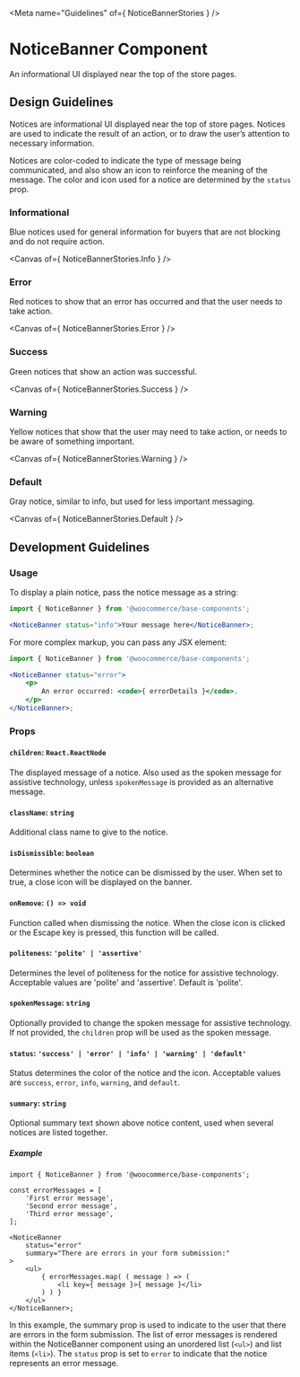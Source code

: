 

<Meta name="Guidelines" of={ NoticeBannerStories } />

# NoticeBanner Component

An informational UI displayed near the top of the store pages.

## Design Guidelines

Notices are informational UI displayed near the top of store pages. Notices are used to indicate the result of an action, or to draw the user’s attention to necessary information.

Notices are color-coded to indicate the type of message being communicated, and also show an icon to reinforce the meaning of the message. The color and icon used for a notice are determined by the `status` prop.

### Informational

Blue notices used for general information for buyers that are not blocking and do not require action.

<Canvas of={ NoticeBannerStories.Info } />

### Error

Red notices to show that an error has occurred and that the user needs to take action.

<Canvas of={ NoticeBannerStories.Error } />

### Success

Green notices that show an action was successful.

<Canvas of={ NoticeBannerStories.Success } />

### Warning

Yellow notices that show that the user may need to take action, or needs to be aware of something important.

<Canvas of={ NoticeBannerStories.Warning } />

### Default

Gray notice, similar to info, but used for less important messaging.

<Canvas of={ NoticeBannerStories.Default } />

## Development Guidelines

### Usage

To display a plain notice, pass the notice message as a string:

```jsx
import { NoticeBanner } from '@woocommerce/base-components';

<NoticeBanner status="info">Your message here</NoticeBanner>;
```

For more complex markup, you can pass any JSX element:

```jsx
import { NoticeBanner } from '@woocommerce/base-components';

<NoticeBanner status="error">
	<p>
		An error occurred: <code>{ errorDetails }</code>.
	</p>
</NoticeBanner>;
```

### Props

#### `children`: `React.ReactNode`

The displayed message of a notice. Also used as the spoken message for assistive technology, unless `spokenMessage` is provided as an alternative message.

#### `className`: `string`

Additional class name to give to the notice.

#### `isDismissible`: `boolean`

Determines whether the notice can be dismissed by the user. When set to true, a close icon will be displayed on the banner.

#### `onRemove`: `() => void`

Function called when dismissing the notice. When the close icon is clicked or the Escape key is pressed, this function will be called.

#### `politeness`: `'polite' | 'assertive'`

Determines the level of politeness for the notice for assistive technology. Acceptable values are 'polite' and 'assertive'. Default is 'polite'.

#### `spokenMessage`: `string`

Optionally provided to change the spoken message for assistive technology. If not provided, the `children` prop will be used as the spoken message.

#### `status`: `'success' | 'error' | 'info' | 'warning' | 'default'`

Status determines the color of the notice and the icon. Acceptable values are `success`, `error`, `info`, `warning`, and `default`.

#### `summary`: `string`

Optional summary text shown above notice content, used when several notices are listed together.

##### Example

```tsx
import { NoticeBanner } from '@woocommerce/base-components';

const errorMessages = [
	'First error message',
	'Second error message',
	'Third error message',
];

<NoticeBanner
	status="error"
	summary="There are errors in your form submission:"
>
	<ul>
		{ errorMessages.map( ( message ) => (
			<li key={ message }>{ message }</li>
		) ) }
	</ul>
</NoticeBanner>;
```

In this example, the summary prop is used to indicate to the user that there are errors in the form submission. The list of error messages is rendered within the NoticeBanner component using an unordered list (`<ul>`) and list items (`<li>`). The `status` prop is set to `error` to indicate that the notice represents an error message.
